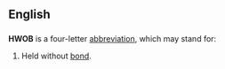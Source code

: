 ==English==

==={{Abbreviation}}===
'''HWOB''' is a four-letter [[abbreviation]], which may stand for:
# Held without [[bail|bond]].